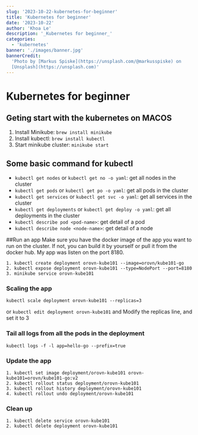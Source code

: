 ```yaml
---
slug: '2023-10-22-kubernetes-for-beginner'
title: 'Kubernetes for beginner'
date: '2023-10-22'
author: 'Khoa Le'
description: '_Kubernetes for beginner_'
categories:
  - 'kubernetes'
banner: './images/banner.jpg'
bannerCredit:
  'Photo by [Markus Spiske](https://unsplash.com/@markusspiske) on
  [Unsplash](https://unsplash.com)'
---
```


# Kubernetes for beginner

## Geting start with the kubernetes on MACOS

1. Install Minikube: `brew install minikube`
2. Install kubectl: `brew install kubectl`
3. Start minikube cluster: `minikube start`

## Some basic command for kubectl

- `kubectl get nodes` or `kubectl get no -o yaml`: get all nodes in the cluster
- `kubectl get pods` or `kubectl get po -o yaml`: get all pods in the cluster
- `kubectl get services` or `kubectl get svc -o yaml`: get all services in the
  cluster
- `kubectl get deployments` or `kubectl get deploy -o yaml`: get all deployments
  in the cluster
- `kubectl describe pod <pod-name>`: get detail of a pod
- `kubectl describe node <node-name>`: get detail of a node

##Run an app Make sure you have the docker image of the app you want to run on
the cluster. If not, you can build it by yourself or pull it from the docker
hub. My app was listen on the port 8180.

    1. kubectl create deployment orovn-kube101 --image=orovn/kube101-go
    2. kubectl expose deployment orovn-kube101 --type=NodePort --port=8180
    3. minikube service orovn-kube101

### Scaling the app

`kubectl scale deployment orovn-kube101 --replicas=3`

or `kubectl edit deployment orovn-kube101` and Modify the replicas line, and set
it to 3

### Tail all logs from all the pods in the deployment

`kubectl logs -f -l app=hello-go --prefix=true`

### Update the app

    1. kubectl set image deployment/orovn-kube101 orovn-kube101=orovn/kube101-go:v2
    2. kubectl rollout status deployment/orovn-kube101
    3. kubectl rollout history deployment/orovn-kube101
    4. kubectl rollout undo deployment/orovn-kube101

### Clean up

    1. kubectl delete service orovn-kube101
    2. kubectl delete deployment orovn-kube101
